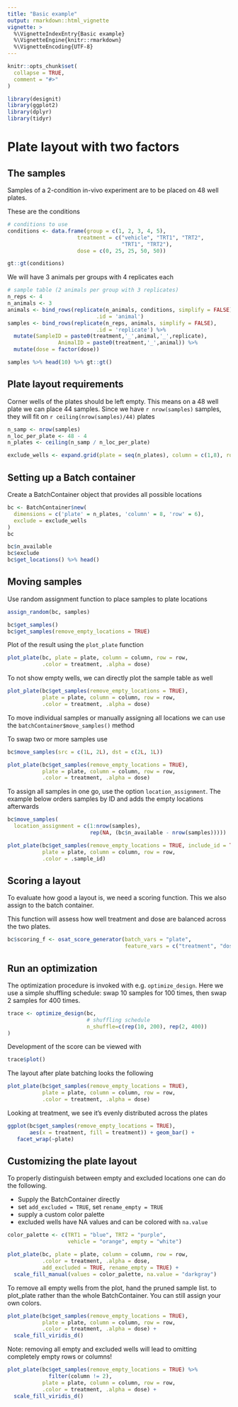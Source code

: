 ```yaml
---
title: "Basic example"
output: rmarkdown::html_vignette
vignette: >
  %\VignetteIndexEntry{Basic example}
  %\VignetteEngine{knitr::rmarkdown}
  %\VignetteEncoding{UTF-8}
---
```


```r
knitr::opts_chunk$set(
  collapse = TRUE,
  comment = "#>"
)
```

```r
library(designit)
library(ggplot2)
library(dplyr)
library(tidyr)

```

# Plate layout with two factors

## The samples

Samples of a 2-condition in-vivo experiment are to be
placed on 48 well plates.

These are the conditions

```r

# conditions to use
conditions <- data.frame(group = c(1, 2, 3, 4, 5),
                      treatment = c("vehicle", "TRT1", "TRT2",
                                    "TRT1", "TRT2"),
                      dose = c(0, 25, 25, 50, 50))

gt::gt(conditions)
```

We will have 3 animals per groups with 4 replicates each

```r
# sample table (2 animals per group with 3 replicates)
n_reps <- 4
n_animals <- 3
animals <- bind_rows(replicate(n_animals, conditions, simplify = FALSE), 
                            .id = 'animal') 
samples <- bind_rows(replicate(n_reps, animals, simplify = FALSE), 
                            .id = 'replicate') %>%
  mutate(SampleID = paste0(treatment,'_',animal,'_',replicate),
                AnimalID = paste0(treatment,'_',animal)) %>% 
  mutate(dose = factor(dose))

samples %>% head(10) %>% gt::gt()
```
## Plate layout requirements

Corner wells of the plates should be left empty.
This means on a 48 well plate we can place 44 samples.
Since we have `r nrow(samples)` samples, they will fit on
`r ceiling(nrow(samples)/44)` plates

```r
n_samp <- nrow(samples)
n_loc_per_plate <- 48 - 4
n_plates <- ceiling(n_samp / n_loc_per_plate)

exclude_wells <- expand.grid(plate = seq(n_plates), column = c(1,8), row = c(1,6))
```

## Setting up a Batch container

Create a BatchContainer object that provides all possible locations

```r
bc <- BatchContainer$new(
  dimensions = c('plate' = n_plates, 'column' = 8, 'row' = 6),
  exclude = exclude_wells
)
bc

bc$n_available
bc$exclude
bc$get_locations() %>% head()
```

## Moving samples

Use random assignment function to place samples to plate locations

```r
assign_random(bc, samples)

bc$get_samples()
bc$get_samples(remove_empty_locations = TRUE)

```

Plot of the result using the `plot_plate` function

```r
plot_plate(bc, plate = plate, column = column, row = row,
           .color = treatment, .alpha = dose)
```
To not show empty wells, we can directly plot the sample table as well

```r
plot_plate(bc$get_samples(remove_empty_locations = TRUE), 
           plate = plate, column = column, row = row,
           .color = treatment, .alpha = dose)
```

To move individual samples or manually assigning all locations we can use the 
`batchContainer$move_samples()` method

To swap two or more samples use

```r
bc$move_samples(src = c(1L, 2L), dst = c(2L, 1L))

plot_plate(bc$get_samples(remove_empty_locations = TRUE), 
           plate = plate, column = column, row = row,
           .color = treatment, .alpha = dose)
```

To assign all samples in one go, use the option `location_assignment`.
The example below orders samples by ID and adds the empty locations afterwards
```r
bc$move_samples(
  location_assignment = c(1:nrow(samples), 
                          rep(NA, (bc$n_available - nrow(samples)))))

plot_plate(bc$get_samples(remove_empty_locations = TRUE, include_id = TRUE), 
           plate = plate, column = column, row = row,
           .color = .sample_id)
```

## Scoring a layout

To evaluate how good a layout is, we need a scoring function. 
This we also assign to the batch container.

This function will assess how well treatment 
and dose are balanced across the two plates.

```r
bc$scoring_f <- osat_score_generator(batch_vars = "plate",
                                     feature_vars = c("treatment", "dose"))
```

## Run an optimization

The optimization procedure is invoked with e.g. `optimize_design`.
Here we use a simple shuffling schedule: 
swap 10 samples for 100 times, then swap 2 samples for 400 times.

```r
trace <- optimize_design(bc,
                         # shuffling schedule
                         n_shuffle=c(rep(10, 200), rep(2, 400))
)
```

Development of the score can be viewed with

```r
trace$plot()
```

The layout after plate batching looks the following

```r
plot_plate(bc$get_samples(remove_empty_locations = TRUE), 
           plate = plate, column = column, row = row,
           .color = treatment, .alpha = dose)
```

Looking at treatment, we see it's evenly distributed across the plates

```r
ggplot(bc$get_samples(remove_empty_locations = TRUE),
       aes(x = treatment, fill = treatment)) + geom_bar() +  
   facet_wrap(~plate)
```

## Customizing the plate layout

To properly distinguish between empty and excluded locations one can do the
following.

* Supply the BatchContainer directly
* set `add_excluded = TRUE`, set `rename_empty = TRUE`
* supply a custom color palette
* excluded wells have NA values and can be colored with `na.value`

```r
color_palette <- c(TRT1 = "blue", TRT2 = "purple", 
                   vehicle = "orange", empty = "white")

plot_plate(bc, plate = plate, column = column, row = row,
           .color = treatment, .alpha = dose,
           add_excluded = TRUE, rename_empty = TRUE) +
  scale_fill_manual(values = color_palette, na.value = "darkgray")
```

To remove all empty wells from the plot, hand the pruned sample list.
to plot_plate rather than the whole BatchContainer.
You can still assign your own colors.

```r
plot_plate(bc$get_samples(remove_empty_locations = TRUE), 
           plate = plate, column = column, row = row,
           .color = treatment, .alpha = dose) +
  scale_fill_viridis_d()
```

Note: removing all empty and excluded wells will lead to omitting 
completely empty rows or columns!

```r
plot_plate(bc$get_samples(remove_empty_locations = TRUE) %>% 
             filter(column != 2),
           plate = plate, column = column, row = row,
           .color = treatment, .alpha = dose) +
  scale_fill_viridis_d()
```
